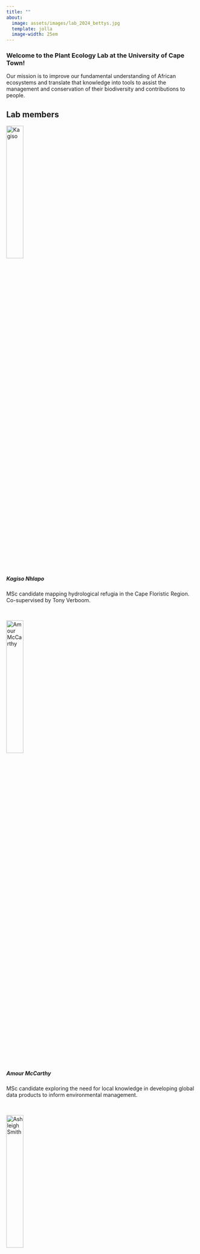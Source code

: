 ```yaml
---
title: ""
about:
  image: assets/images/lab_2024_bettys.jpg
  template: jolla
  image-width: 25em
---
```


### Welcome to the Plant Ecology Lab at the University of Cape Town!

Our mission is to improve our fundamental understanding of African ecosystems and translate that knowledge into tools to assist the management and conservation of their biodiversity and contributions to people.

## Lab members

<img src="assets/images/kagiso.png" alt="Kagiso" class="rounded-circle" width="30%"/>

##### Kagiso Nhlapo

MSc candidate mapping hydrological refugia in the Cape Floristic Region. Co-supervised by Tony Verboom.

<br>

<img src="assets/images/amour.jpg" alt="Amour McCarthy" class="rounded-circle" width="30%"/>

##### Amour McCarthy

MSc candidate exploring the need for local knowledge in developing global data products to inform environmental management.

<br>

<img src="assets/images/Ash_Smith_picture.jpg" alt="Ashleigh Smith" class="rounded-circle" width="30%"/>

##### Ashleigh Smith

MSc candidate (starting 2025) working on ecological condition mapping using the AVIRIS-NG imaging spectroscopy data collected during the [NASA BioSCape Campaign](www.bioscape.io)

<br>

<img src="assets/images/chenge2.jpeg" alt="Chenge" class="rounded-circle" width="30%"/>

##### Simcelile Chenge

PhD candidate exploring the relationships between culm (\~leaf) and canopy reflectance spectra and hydrological niche preferences in Restionaceae. Co-supervised by Adam West.

<br>

<img src="assets/images/hana.png" alt="Hana" class="rounded-circle" width="30%"/>

##### Hana Petersen

PhD candidate exploring the mechanisms by which climate change impacts plant community diversity across Mediterranean Climate Ecosystems. Co-supervised by Glenn Moncrieff.

<br>

<img src="assets/images/Sam.jpg" alt="Samukelisiwe Msweli" class="rounded-circle" width="30%"/>

##### Samukelisiwe Msweli

PhD candidate mapping landscape flammability in the Cape Floristic Region by linking flammability metrics from experimental burns with plant traits and trait maps from imaging spectroscopy. 

<br>

<img src="assets/images/aine.jpg" alt="Áine" class="rounded-circle" width="30%"/>

##### Áine Nicholson

Áine is a visiting PhD candidate from Charles Darwin University working on [ignition catchments](http://dx.doi.org/10.1111/gcb.14861) and vegetation change in the Western Ghats. She's supervised by Lindsay Hutley, Jayashree Ratnam and Mahesh Sankaran, and collaborating with Glenn Moncrieff and I.

<br>

<img src="assets/images/anabelle.jpeg" alt="Anabelle" class="rounded-circle" width="30%"/>

##### Anabelle Cardoso

Postdoc (University at Buffalo and University of Cape Town)

Anabelle is the Science Team Manager for the [NASA BioSCape Campaign](www.bioscape.io)

<br>

<img src="assets/images/cherie.jpg" alt="Cherie" class="rounded-circle" width="30%"/>

##### Cherie Forbes

Postdoc (University at Buffalo and University of Cape Town)

Cherie is the Applications Coordinator for the [NASA BioSCape Campaign](www.bioscape.io)

<br>

<img src="assets/images/geethen.jpg" alt="Geethen" class="rounded-circle" width="30%"/>

##### Geethen Singh

Postdoc (University of Cape Town, Stellenbosch University & SAEON) 

Geethen is mapping invasive species, fire scars and other related phenomena using satellite data and machine learning.

<br>

<img src="assets/images/jasper.jpg" alt="Jasper" class="rounded-circle" width="30%"/>

##### Jasper Slingsby

Principal Investigator

Following my PhD exploring the interface between ecology and evolution in the Cape Floristic Region, I worked at the [Fynbos Node](https://fynbos.saeon.ac.za/) of the [South African Environmental Observation Network](https://www.saeon.ac.za/) for almost a decade, focusing on global change and long term ecological research in African ecosystems. My current research blends the two, following the ethos that understanding the origins of diversity is essential if we are to understand how ecosystems function, how they are being altered by global change, and how best to manage them for desirable outcomes.
